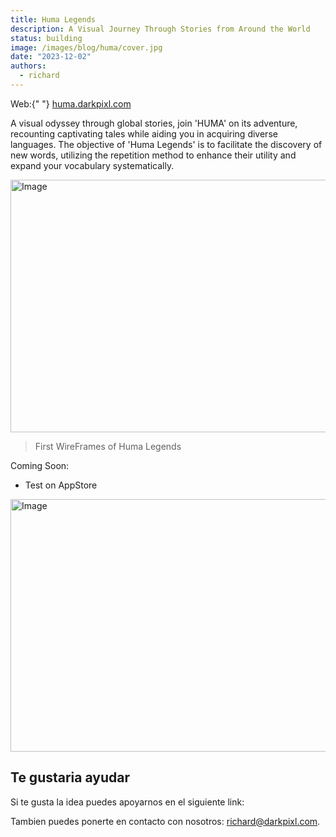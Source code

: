 ```yaml
---
title: Huma Legends
description: A Visual Journey Through Stories from Around the World
status: building
image: /images/blog/huma/cover.jpg
date: "2023-12-02"
authors:
  - richard
---
```


<Callout type="white">
  Web:{" "}
  <a href="https://huma.darkpixl.com" target="_blank">
    huma.darkpixl.com
  </a>
</Callout>

A visual odyssey through global stories, join 'HUMA' on its adventure, recounting captivating tales while
aiding you in acquiring diverse languages. The objective of 'Huma Legends' is to facilitate the discovery
of new words, utilizing the repetition method to enhance their utility and expand your vocabulary systematically.

<img
  src="/images/blog/huma/huma-01.jpg"
  width="718"
  height="404"
  alt="Image"
/>
> First WireFrames of Huma Legends

Coming Soon:

- Test on AppStore

<img
  src="/images/blog/huma/huma-02.jpg"
  width="718"
  height="404"
  alt="Image"
/>

## Te gustaria ayudar

Si te gusta la idea puedes apoyarnos en el siguiente link:

Tambien puedes ponerte en contacto con nosotros: richard@darkpixl.com.

